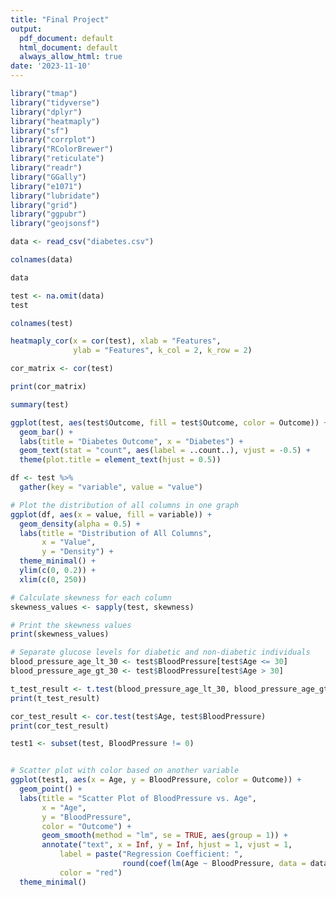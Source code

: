 ```yaml
---
title: "Final Project"
output:
  pdf_document: default
  html_document: default
  always_allow_html: true
date: '2023-11-10'
---
```


```r
library("tmap")
library("tidyverse")
library("dplyr")
library("heatmaply")
library("sf")
library("corrplot")
library("RColorBrewer")
library("reticulate")
library("readr")
library("GGally")
library("e1071")
library("lubridate")
library("grid")
library("ggpubr")
library("geojsonsf")
```

```r

data <- read_csv("diabetes.csv")
```

```r
colnames(data)
```
```r
data

```
```r
test <- na.omit(data)
test
```
```r
colnames(test)
```


```r
heatmaply_cor(x = cor(test), xlab = "Features", 
              ylab = "Features", k_col = 2, k_row = 2)
```

```r
cor_matrix <- cor(test)

print(cor_matrix)
```
```r
summary(test)
```
```r
ggplot(test, aes(test$Outcome, fill = test$Outcome, color = Outcome)) + 
  geom_bar() +
  labs(title = "Diabetes Outcome", x = "Diabetes") +
  geom_text(stat = "count", aes(label = ..count..), vjust = -0.5) +
  theme(plot.title = element_text(hjust = 0.5))
```

```r
df <- test %>%
  gather(key = "variable", value = "value")

# Plot the distribution of all columns in one graph
ggplot(df, aes(x = value, fill = variable)) +
  geom_density(alpha = 0.5) +
  labs(title = "Distribution of All Columns",
       x = "Value",
       y = "Density") +
  theme_minimal() + 
  ylim(c(0, 0.2)) +
  xlim(c(0, 250)) 

```

```r
# Calculate skewness for each column
skewness_values <- sapply(test, skewness)

# Print the skewness values
print(skewness_values)

```

```r
# Separate glucose levels for diabetic and non-diabetic individuals
blood_pressure_age_lt_30 <- test$BloodPressure[test$Age <= 30]
blood_pressure_age_gt_30 <- test$BloodPressure[test$Age > 30]
```

```r
t_test_result <- t.test(blood_pressure_age_lt_30, blood_pressure_age_gt_30)
print(t_test_result)
```

```r
cor_test_result <- cor.test(test$Age, test$BloodPressure)
print(cor_test_result)
```


```r


test1 <- subset(test, BloodPressure != 0)


# Scatter plot with color based on another variable
ggplot(test1, aes(x = Age, y = BloodPressure, color = Outcome)) +
  geom_point() +
  labs(title = "Scatter Plot of BloodPressure vs. Age",
       x = "Age",
       y = "BloodPressure",
       color = "Outcome") +
       geom_smooth(method = "lm", se = TRUE, aes(group = 1)) +
       annotate("text", x = Inf, y = Inf, hjust = 1, vjust = 1,
           label = paste("Regression Coefficient: ",
                         round(coef(lm(Age ~ BloodPressure, data = data))[2], 4)),
           color = "red")
  theme_minimal()
```